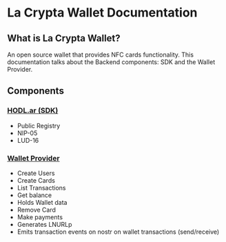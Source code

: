 # La Crypta Wallet Documentation

## What is La Crypta Wallet?

An open source wallet that provides NFC cards functionality.
This documentation talks about the Backend components: SDK and the Wallet Provider.

## Components

### [HODL.ar (SDK)](./hodl)

- Public Registry
- NIP-05
- LUD-16

### [Wallet Provider](./wallet-provider)

- Create Users
- Create Cards
- List Transactions
- Get balance
- Holds Wallet data
- Remove Card
- Make payments
- Generates LNURLp
- Emits transaction events on nostr on wallet transactions (send/receive)
